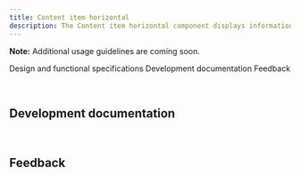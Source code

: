 ```yaml
---
title: Content item horizontal
description: The Content item horizontal component displays information in a horizontal orientation.
---
```



<ComponentDescription name="Content item horizontal" type="layout" />

<InlineNotification>

**Note:** Additional usage guidelines are coming soon.

</InlineNotification>

<AnchorLinks>

<AnchorLink>Design and functional specifications</AnchorLink>
<AnchorLink>Development documentation</AnchorLink>
<AnchorLink>Feedback</AnchorLink>

</AnchorLinks>

<SpecLinks name="Content item horizontal" designLink="https://ibm.box.com/s/911wx1w694l21iazjcw9powshyxmk0du" />

<br />

## Development documentation

<ComponentStatus name="Content item horizontal" type="layout" />

<br />

## Feedback

<ComponentFeedback />
